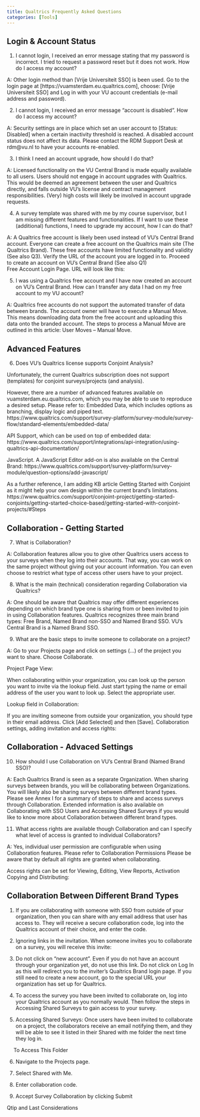 ```yaml
---
title: Qualtrics Frequently Asked Questions
categories: [Tools]
---
```


## Login & Account Status

1)	I cannot login, I received an error message stating that my password is incorrect. I tried to request a password reset but it does not work. How do I access my account? 

A: Other login method than [Vrije Universiteit SSO] is been used. Go to the login page at  [https://vuamsterdam.eu.qualtrics.com], choose: [Vrije Universiteit SSO] and  Log in with your VU account credentials (e-mail address and password).

2.	I cannot login, I received an error message “account is disabled”. How do I access my account?

A: Security  settings are in place which set an user account to [Status: Disabled] when a certain inactivity threshold is reached. A disabled account status does not affect its data. Please contact the RDM Support Desk at rdm@vu.nl to have your accounts re-enabled.

3.	I think I need an account upgrade, how should I do that?

A: Licensed functionality on the VU Central Brand is made equally available to all users. Users should not engage in account upgrades with Qualtrics. This would be deemed an agreement between the user and Qualtrics directly, and falls outside VU’s license and contract management responsibilities. (Very) high costs will likely be involved in account upgrade requests.

4.	A survey template was shared with me by my course supervisor, but I am missing different features and functionalities. If I want to use these (additional) functions, I need to upgrade my account, how I can do that?

A: A Qualtrics free account is likely been used instead of VU’s Central Brand account. Everyone can create a free account on the Qualtrics main site (The Qualtrics Brand). These free accounts have limited functionality and validity (See also Q3). Verify the URL of the account you are logged in to. Proceed to create an account on VU’s Central Brand (See also Q1)    
Free Account Login Page. URL will look like this: 
 

5.	I was using a Qualtrics free account and I have now created an account on VU’s Central Brand. How can I transfer any data I had on my free account to my VU account?

A: Qualtrics free accounts do not support the automated transfer of data between brands. The account owner will have to execute a Manual Move. This means downloading data from the free account and uploading this data onto the branded account. The steps to process a Manual Move are outlined in this article: User Moves – Manual Move.   

## Advanced Features

6.	Does VU’s Qualtrics license supports Conjoint Analysis?

Unfortunately, the current Qualtrics subscription does not support (templates) for conjoint surveys/projects (and analysis).

However, there are a number of advanced features available on vuamsterdam.eu.qualtrics.com, which you may be able to use to reproduce a desired setup. Please refer to:
Embedded Data, which includes options as branching, display logic and piped text.
https://www.qualtrics.com/support/survey-platform/survey-module/survey-flow/standard-elements/embedded-data/  

API Support, which can be used on top of embedded data:
https://www.qualtrics.com/support/integrations/api-integration/using-qualtrics-api-documentation/

JavaScript. A JavaScript Editor add-on is also available on the Central Brand:
https://www.qualtrics.com/support/survey-platform/survey-module/question-options/add-javascript/
 
As a further reference, I am adding KB article Getting Started with Conjoint as it might help your own design within the current brand's limitations.    
https://www.qualtrics.com/support/conjoint-project/getting-started-conjoints/getting-started-choice-based/getting-started-with-conjoint-projects/#Steps


## Collaboration - Getting Started

7.	What is Collaboration?

A: Collaboration features allow you to give other Qualtrics users access to your surveys when they log into their accounts. That way, you can work on the same project without giving out your account information. You can even choose to restrict what type of access other users have to your project. 

8.	What is the main (technical) consideration regarding Collaboration via Qualtrics?

A: One should be aware that Qualtrics may offer different experiences depending on which brand type one is sharing from or been invited to join in using Collaboration features. Qualtrics recognizes three main brand types: Free Brand, Named Brand non-SSO and Named Brand SSO. VU’s Central Brand is a Named Brand SSO. 

9.	What are the basic steps to invite someone to collaborate on a project?

A: Go to your Projects page and click on settings (…) of the project you want to share. Choose Collaborate. 

Project Page View:

    

When collaborating within your organization, you can look up the person you want to invite via the lookup field. Just start typing the name or email address of the user you want to look up. Select the appropriate user.   

Lookup field in Collaboration:
 

If you are inviting someone from outside your organization, you should type in their email address. Click [Add Selected] and then [Save]. 
Collaboration settings, adding invitation and access rights: 


## Collaboration - Advaced Settings

10.	How should I use Collaboration on VU’s Central Brand (Named Brand SSO)?

A: Each Qualtrics Brand is seen as a separate Organization. When sharing surveys between brands, you will be collaborating between Organizations. You will likely also be sharing surveys between different brand types. 
Please see Annex I for a summary of steps to share and access surveys through Collaboration.
Extended information is also available on Collaborating with SSO Users and Accessing Shared Surveys if you would like to know more about Collaboration between different brand types. 

11.	What access rights are available though Collaboration and can I specify what level of access is granted to individual Collaborators?

A: Yes, individual user permission are configurable when using Collaboration features. Please refer to Collaboration Permissions Please be aware that by default all rights are granted when collaborating.       

Access rights can be set for Viewing, Editing, View Reports, Activation Copying and Distributing: 
  

## Collaboration Between Different Brand Types

1.	If you are collaborating with someone with SSO from outside of your organization, then you can share with any email address that user has access to. They will receive a secure collaboration code, log into the Qualtrics account of their choice, and enter the code.

2.	Ignoring links in the invitation.
When someone invites you to collaborate on a survey, you will receive this invite:
 


3.	Do not click on “new account”. Even if you do not have an account through your organization yet, do not use this link. Do not click on Log In as this will redirect you to the inviter’s Qualtrics Brand login page. If you still need to create a new account, go to the special URL your organization has set up for Qualtrics.

4.	To access the survey you have been invited to collaborate on, log into your Qualtrics account as you normally would. Then follow the steps in Accessing Shared Surveys to gain access to your survey.

5.	Accessing Shared Surveys:
Once users have been invited to collaborate on a project, the collaborators receive an email notifying them, and they will be able to see it listed in their Shared with me folder the next time they log in.

 
To Access This Folder

6.	Navigate to the Projects page.
 

7.	Select Shared with Me.
 

8.	Enter collaboration code.
 


9.	Accept Survey Collaboration by clicking Submit
 


Qtip and Last Considerations
 
 

